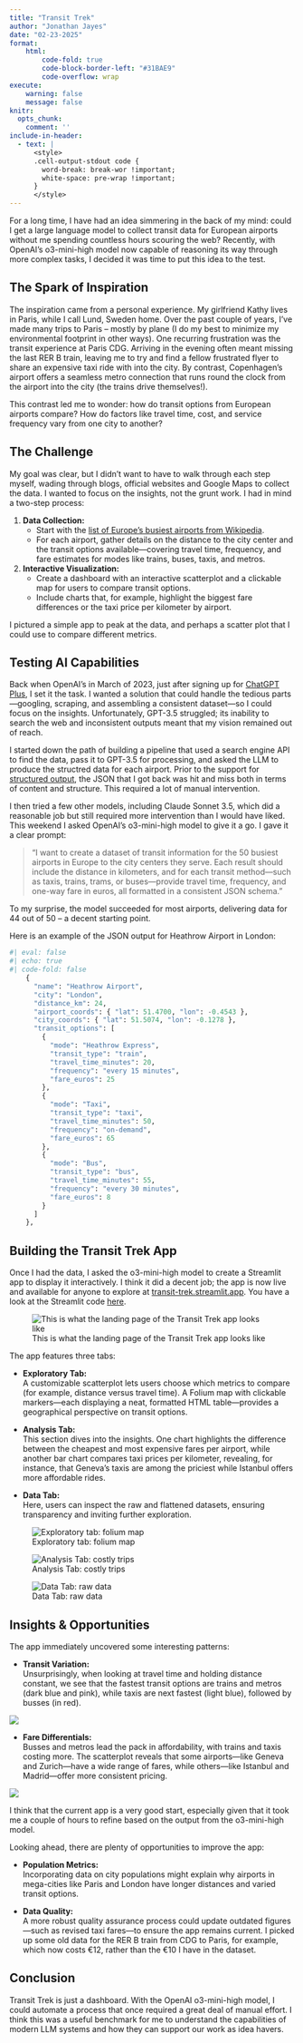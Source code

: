 ```yaml
---
title: "Transit Trek"
author: "Jonathan Jayes"
date: "02-23-2025"
format: 
    html:
        code-fold: true
        code-block-border-left: "#31BAE9"
        code-overflow: wrap
execute:
    warning: false
    message: false
knitr:
  opts_chunk:
    comment: ''
include-in-header:
  - text: |
      <style>
      .cell-output-stdout code {
        word-break: break-wor !important;
        white-space: pre-wrap !important;
      }
      </style>
---
```


For a long time, I have had an idea simmering in the back of my mind: could I get a large language model to collect transit data for European airports without me spending countless hours scouring the web? Recently, with OpenAI’s o3-mini-high model now capable of reasoning its way through more complex tasks, I decided it was time to put this idea to the test.

## The Spark of Inspiration

The inspiration came from a personal experience. My girlfriend Kathy lives in Paris, while I call Lund, Sweden home. Over the past couple of years, I've made many trips to Paris -- mostly by plane (I do my best to minimize my environmental footprint in other ways). One recurring frustration was the transit experience at Paris CDG. Arriving in the evening often meant missing the last RER B train, leaving me to try and find a fellow frustrated flyer to share an expensive taxi ride with into the city. By contrast, Copenhagen’s airport offers a seamless metro connection that runs round the clock from the airport into the city (the trains drive themselves!).

This contrast led me to wonder: how do transit options from European airports compare? How do factors like travel time, cost, and service frequency vary from one city to another?

## The Challenge

My goal was clear, but I didn't want to have to walk through each step myself, wading through blogs, official websites and Google Maps to collect the data. I wanted to focus on the insights, not the grunt work. I had in mind a two-step process:

1. **Data Collection:**  
   - Start with the [list of Europe’s busiest airports from Wikipedia](https://en.wikipedia.org/wiki/List_of_the_busiest_airports_in_Europe).
   - For each airport, gather details on the distance to the city center and the transit options available—covering travel time, frequency, and fare estimates for modes like trains, buses, taxis, and metros.

2. **Interactive Visualization:**  
   - Create a dashboard with an interactive scatterplot and a clickable map for users to compare transit options.
   - Include charts that, for example, highlight the biggest fare differences or the taxi price per kilometer by airport.

I pictured a simple app to peak at the data, and perhaps a scatter plot that I could use to compare different metrics.

## Testing AI Capabilities

Back when OpenAI’s in March of 2023, just after signing up for [ChatGPT Plus](https://www.searchenginejournal.com/history-of-chatgpt-timeline/488370/), I set it the task. I wanted a solution that could handle the tedious parts—googling, scraping, and assembling a consistent dataset—so I could focus on the insights. Unfortunately, GPT-3.5 struggled; its inability to search the web and inconsistent outputs meant that my vision remained out of reach. 

I started down the path of building a pipeline that used a search engine API to find the data, pass it to GPT-3.5 for processing, and asked the LLM to produce the structred data for each airport. Prior to the support for [structured output](https://platform.openai.com/docs/guides/structured-outputs), the JSON that I got back was hit and miss both in terms of content and structure. This required a lot of manual intervention.

I then tried a few other models, including Claude Sonnet 3.5, which did a reasonable job but still required more intervention than I would have liked. This weekend I asked OpenAI’s o3-mini-high model to give it a go. I gave it a clear prompt:

> "I want to create a dataset of transit information for the 50 busiest airports in Europe to the city centers they serve. Each result should include the distance in kilometers, and for each transit method—such as taxis, trains, trams, or buses—provide travel time, frequency, and one-way fare in euros, all formatted in a consistent JSON schema."

To my surprise, the model succeeded for most airports, delivering data for 44 out of 50 -- a decent starting point. 

Here is an example of the JSON output for Heathrow Airport in London:

```python
#| eval: false
#| echo: true
#| code-fold: false
    {
      "name": "Heathrow Airport",
      "city": "London",
      "distance_km": 24,
      "airport_coords": { "lat": 51.4700, "lon": -0.4543 },
      "city_coords": { "lat": 51.5074, "lon": -0.1278 },
      "transit_options": [
        {
          "mode": "Heathrow Express",
          "transit_type": "train",
          "travel_time_minutes": 20,
          "frequency": "every 15 minutes",
          "fare_euros": 25
        },
        {
          "mode": "Taxi",
          "transit_type": "taxi",
          "travel_time_minutes": 50,
          "frequency": "on-demand",
          "fare_euros": 65
        },
        {
          "mode": "Bus",
          "transit_type": "bus",
          "travel_time_minutes": 55,
          "frequency": "every 30 minutes",
          "fare_euros": 8
        }
      ]
    },
```

## Building the Transit Trek App

Once I had the data, I asked the o3-mini-high model to create a Streamlit app to display it interactively. I think it did a decent job; the app is now live and available for anyone to explore at [transit-trek.streamlit.app](https://transit-trek.streamlit.app/). You have a look at the Streamlit code [here](https://github.com/j-jayes/TransitTrek/tree/main).

![This is what the landing page of the Transit Trek app looks like](assets/01.png)

The app features three tabs:

- **Exploratory Tab:**  
  A customizable scatterplot lets users choose which metrics to compare (for example, distance versus travel time). A Folium map with clickable markers—each displaying a neat, formatted HTML table—provides a geographical perspective on transit options.

- **Analysis Tab:**  
  This section dives into the insights. One chart highlights the difference between the cheapest and most expensive fares per airport, while another bar chart compares taxi prices per kilometer, revealing, for instance, that Geneva’s taxis are among the priciest while Istanbul offers more affordable rides.

- **Data Tab:**  
  Here, users can inspect the raw and flattened datasets, ensuring transparency and inviting further exploration.


::: {layout-ncol=3 .column-page}
![Exploratory tab: folium map](assets/02.png)

![Analysis Tab: costly trips](assets/03.png)

![Data Tab: raw data](assets/04.png)
:::

## Insights & Opportunities

The app immediately uncovered some interesting patterns:

- **Transit Variation:**  
  Unsurprisingly, when looking at travel time and holding distance constant, we see that the fastest transit options are trains and metros (dark blue and pink), while taxis are next fastest (light blue), followed by busses (in red). 

![](assets/05.png)

- **Fare Differentials:**  
  Busses and metros lead the pack in affordability, with trains and taxis costing more. The scatterplot reveals that some airports—like Geneva and Zurich—have a wide range of fares, while others—like Istanbul and Madrid—offer more consistent pricing.


![](assets/06.png)

I think that the current app is a very good start, especially given that it took me a couple of hours to refine based on the output from the o3-mini-high model. 

Looking ahead, there are plenty of opportunities to improve the app:

- **Population Metrics:**  
  Incorporating data on city populations might explain why airports in mega-cities like Paris and London have longer distances and varied transit options.

- **Data Quality:**  
  A more robust quality assurance process could update outdated figures—such as revised taxi fares—to ensure the app remains current. I picked up some old data for the RER B train from CDG to Paris, for example, which now costs €12, rather than the €10 I have in the dataset.
    
## Conclusion

Transit Trek is just a dashboard. With the OpenAI o3-mini-high model, I could automate a process that once required a great deal of manual effort. I think this was a useful benchmark for me to understand the capabilities of modern LLM systems and how they can support our work as idea havers. 

